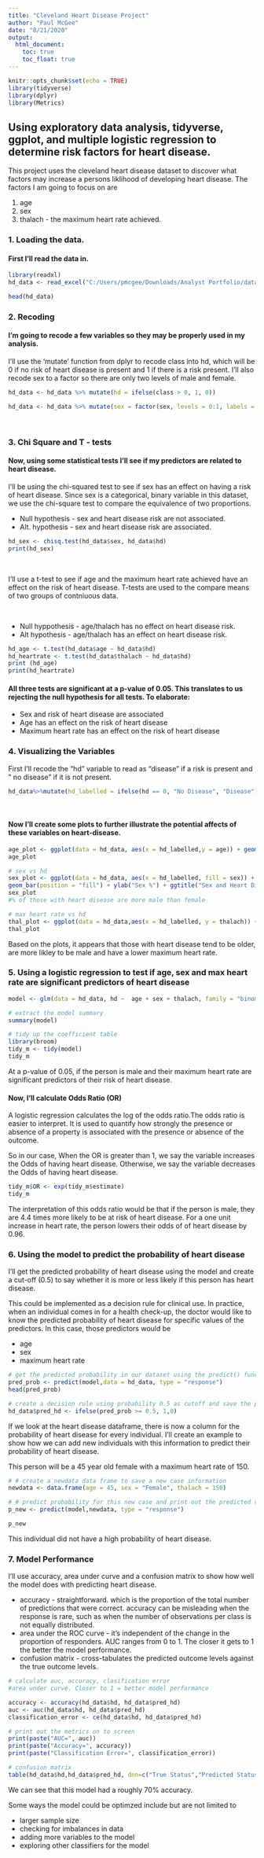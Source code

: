 ```yaml
---
title: "Cleveland Heart Disease Project"
author: "Paul McGee"
date: "8/21/2020"
output: 
  html_document:
    toc: true
    toc_float: true
---
```


```r
knitr::opts_chunk$set(echo = TRUE)
library(tidyverse)
library(dplyr)
library(Metrics)
```

## Using exploratory data analysis, tidyverse, ggplot, and multiple logistic regression to determine risk factors for heart disease.

This project uses the cleveland heart disease dataset to discover what factors may increase a persons liklihood of developing heart disease. The factors I am going to focus on are 

1. age 
2. sex 
3. thalach - the maximum heart rate achieved. 
&nbsp;  

### 1. Loading the data.
#### First I'll read the data in.
```r
library(readxl)
hd_data <- read_excel("C:/Users/pmcgee/Downloads/Analyst Portfolio/datasets/Cleveland_hd.xls")
```
```r
head(hd_data)
```

### 2. Recoding
#### I'm going to recode a few variables so they may be properly used in my analysis.

I'll use the 'mutate' function from dplyr to recode class into hd,
which will be 0 if no risk of heart disease is present and 1 if there is a risk present.
I'll also recode sex to a factor so there are only two levels of male and female.
```r
hd_data <- hd_data %>% mutate(hd = ifelse(class > 0, 1, 0))

hd_data <- hd_data %>% mutate(sex = factor(sex, levels = 0:1, labels = c("Female", "Male")))
```
&nbsp;

### 3. Chi Square and T - tests
#### Now, using some statistical tests I'll see if my predictors are related to heart disease. 
I'll be using the chi-squared test to see if sex has an effect on having a risk of heart disease.
Since sex is a categorical, binary variable in this dataset, we use the chi-square test to compare the equivalence of two proportions.
&nbsp;

* Null hypothesis - sex and heart disease risk are not associated.
* Alt. hypothesis - sex and heart disease risk are associated.

```r
hd_sex <- chisq.test(hd_data$sex, hd_data$hd)
print(hd_sex)
```
&nbsp;

I'll use a t-test to see if age and the maximum heart rate achieved have an effect on the risk of heart disease.
T-tests are used to the compare means of two groups of contniuous data.

&nbsp;

* Null hyppothesis - age/thalach has no effect on heart disease risk.
* Alt hypothesis - age/thalach has an effect on heart disease risk.
```r
hd_age <- t.test(hd_data$age ~ hd_data$hd)
hd_heartrate <- t.test(hd_data$thalach ~ hd_data$hd)
print (hd_age)
print(hd_heartrate)
```
#### All three tests are significant at a p-value of 0.05. This translates to us rejecting the null hypothesis for all tests. To elaborate:
* Sex and risk of heart disease are associated
* Age has an effect on the risk of heart disease 
* Maximum heart rate has an effect on the risk of heart disease 

### 4. Visualizing the Variables
First I'll recode the "hd" variable to read as "disease" if a risk is present and " no disease" if it is not present.
```r
hd_data%>%mutate(hd_labelled = ifelse(hd == 0, "No Disease", "Disease")) -> hd_data
```
&nbsp;

#### Now I'll create some plots to further illustrate the potential affects of these variables on heart-disease.
```r
age_plot <- ggplot(data = hd_data, aes(x = hd_labelled,y = age)) + geom_boxplot() + ggtitle("Age and Heart Disease")
age_plot

# sex vs hd
sex_plot <- ggplot(data = hd_data, aes(x = hd_labelled, fill = sex)) + 
geom_bar(position = "fill") + ylab("Sex %") + ggtitle("Sex and Heart Disease")
sex_plot
#% of those with heart disease are more male than female

# max heart rate vs hd
thal_plot <- ggplot(data = hd_data,aes(x = hd_labelled, y = thalach)) + geom_boxplot() + ggtitle("Max Heart Rate and Heart Disease")
thal_plot
```

Based on the plots, it appears that those with heart disease tend to be older, are more likley to be male and have a lower maximum heart rate.

### 5. Using a logistic regression to test if age, sex and max heart rate are significant predictors of heart disease

```r
model <- glm(data = hd_data, hd ~  age + sex + thalach, family = "binomial")

# extract the model summary
summary(model)

# tidy up the coefficient table
library(broom)
tidy_m <- tidy(model)
tidy_m
```
At a p-value of 0.05, if the person is male and their maximum heart rate are significant predictors of their risk of heart disease.
&nbsp;

#### Now, I'll calculate Odds Ratio (OR) 
A logistic regression calculates the log of the odds ratio.The odds ratio is easier to interpret. It is used to quantify how strongly the presence or absence of a property is associated with the presence or absence of the outcome. 

So in our case, When the OR is greater than 1, we say the variable increases the Odds of having heart disease. Otherwise, we say the variable decreases the Odds of having heart disease.

```r
tidy_m$OR <- exp(tidy_m$estimate)
tidy_m
```
The interpretation of this odds ratio would be that if the person is male, they are 4.4 times more likely to be at risk of heart disease.
For a one unit increase in heart rate, the person lowers their odds of of heart disease by 0.96.

### 6. Using the model to predict the probability of heart disease
I'll get the predicted probability of heart disease using the model and create a cut-off (0.5) to say whether it is more or less likely if this person has heart disease.

This could be implemented as a decision rule for clinical use. In practice, when an individual comes in for a health check-up, the doctor would like to know the predicted probability of heart disease for specific values of the predictors. In this case, those predictors would be

* age
* sex
* maximum heart rate
```r

# get the predicted probability in our dataset using the predict() function
pred_prob <- predict(model,data = hd_data, type = "response")
head(pred_prob)

# create a decision rule using probability 0.5 as cutoff and save the predicted decision into the main data frame
hd_data$pred_hd <- ifelse(pred_prob >= 0.5, 1,0)
```
If we look at the heart disease dataframe, there is now a column for the probability of heart disease for every individual. I'll create an example to show how we can add new individuals with this information to predict their probability of heart disease.

This person will be a 45 year old female with a maximum heart rate of 150.
```r
# # create a newdata data frame to save a new case information
newdata <- data.frame(age = 45, sex = "Female", thalach = 150)

# # predict probability for this new case and print out the predicted value
p_new <- predict(model,newdata, type = "response")
```
```r
p_new
```
This individual did not have a high probability of heart disease.

### 7. Model Performance
I'll use accuracy, area under curve and a confusion matrix to show how well the model does with predicting heart disease.

* accuracy - straightforward. which is the proportion of the total number of predictions that were correct. accuracy can be misleading when the response is rare, such as when the number of observations per class is not equally distributed.
* area under the ROC curve -  it's independent of the change in the proportion of responders. AUC ranges from 0 to 1. The closer it gets to 1 the better the model performance.
* confusion matrix - cross-tabulates the predicted outcome levels against the true outcome levels.
```r
# calculate auc, accuracy, clasification error
#area under curve. Closer to 1 = better model performance 

accuracy <- accuracy(hd_data$hd, hd_data$pred_hd)
auc <- auc(hd_data$hd, hd_data$pred_hd)
classification_error <- ce(hd_data$hd, hd_data$pred_hd)
```
```r
# print out the metrics on to screen
print(paste("AUC=", auc))
print(paste("Accuracy=", accuracy))
print(paste("Classification Error=", classification_error))

# confusion matrix
table(hd_data$hd,hd_data$pred_hd, dnn=c("True Status","Predicted Status"))
```
We can see that this model had a roughly 70% accuracy. 

Some ways the model could be optimzed include but are not limited to

* larger sample size
* checking for imbalances in data
* adding more variables to the model
* exploring other classifiers for the model

&nbsp;